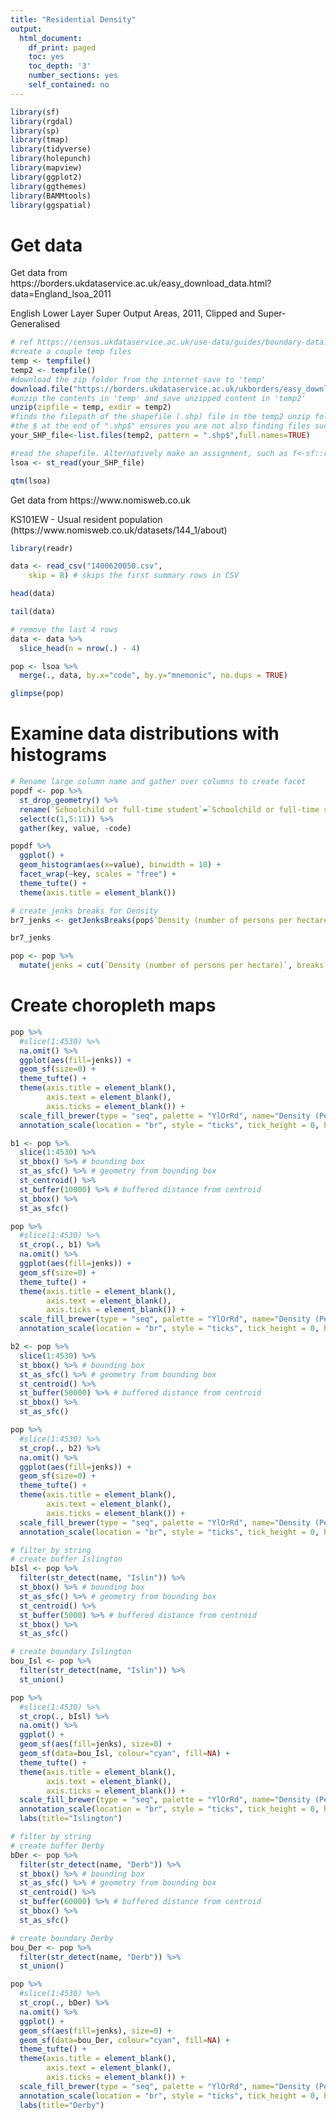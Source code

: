 ```yaml
---
title: "Residential Density"
output:
  html_document:
    df_print: paged
    toc: yes
    toc_depth: '3'
    number_sections: yes
    self_contained: no
---
```


```r
library(sf)
library(rgdal)
library(sp)
library(tmap)
library(tidyverse)
library(holepunch)
library(mapview)
library(ggplot2)
library(ggthemes)
library(BAMMtools)
library(ggspatial)
```

# Get data

Get data from https://borders.ukdataservice.ac.uk/easy_download_data.html?data=England_lsoa_2011

English Lower Layer Super Output Areas, 2011, Clipped and Super-Generalised
```r
# ref https://census.ukdataservice.ac.uk/use-data/guides/boundary-data.aspx
#create a couple temp files
temp <- tempfile()
temp2 <- tempfile()
#download the zip folder from the internet save to 'temp' 
download.file("https://borders.ukdataservice.ac.uk/ukborders/easy_download/prebuilt/shape/England_lsoa_2011_sgen_clipped.zip",temp)
#unzip the contents in 'temp' and save unzipped content in 'temp2'
unzip(zipfile = temp, exdir = temp2)
#finds the filepath of the shapefile (.shp) file in the temp2 unzip folder
#the $ at the end of ".shp$" ensures you are not also finding files such as .shp.xml 
your_SHP_file<-list.files(temp2, pattern = ".shp$",full.names=TRUE)

#read the shapefile. Alternatively make an assignment, such as f<-sf::read_sf(your_SHP_file)
lsoa <- st_read(your_SHP_file)
```

```r
qtm(lsoa)
```

Get data from https://www.nomisweb.co.uk

KS101EW - Usual resident population (https://www.nomisweb.co.uk/datasets/144_1/about)
```r
library(readr)

data <- read_csv("1400620050.csv", 
    skip = 8) # skips the first summary rows in CSV
```

```r
head(data)
```

```r
tail(data)
```

```r
# remove the last 4 rows
data <- data %>%
  slice_head(n = nrow(.) - 4)
```

```r
pop <- lsoa %>%
  merge(., data, by.x="code", by.y="mnemonic", no.dups = TRUE)
```

```r
glimpse(pop)
```

# Examine data distributions with histograms

```r
# Rename large column name and gather over columns to create facet
popdf <- pop %>%
  st_drop_geometry() %>%
  rename(`Schoolchild or full-time student`=`Schoolchild or full-time student aged 4 and over at their non term-time address`) %>%
  select(c(1,5:11)) %>%
  gather(key, value, -code)
```

```r
popdf %>%
  ggplot() +
  geom_histogram(aes(x=value), binwidth = 10) + 
  facet_wrap(~key, scales = "free") +
  theme_tufte() +
  theme(axis.title = element_blank())
```

```r
# create jenks breaks for Density
br7_jenks <- getJenksBreaks(pop$`Density (number of persons per hectare)`, 8)
```

```r
br7_jenks
```

```r
pop <- pop %>%
  mutate(jenks = cut(`Density (number of persons per hectare)`, breaks = br7_jenks))
```

# Create choropleth maps
```r
pop %>% 
  #slice(1:4530) %>%
  na.omit() %>%
  ggplot(aes(fill=jenks)) +
  geom_sf(size=0) +
  theme_tufte() +
  theme(axis.title = element_blank(),
        axis.text = element_blank(),
        axis.ticks = element_blank()) +
  scale_fill_brewer(type = "seq", palette = "YlOrRd", name="Density (Pers/Ha)") +
  annotation_scale(location = "br", style = "ticks", tick_height = 0, height = unit(0, "mm"), line_width = 0.5, pad_x = unit(7, "mm"), text_cex = 0.7)
```

```r
b1 <- pop %>% 
  slice(1:4530) %>%
  st_bbox() %>% # bounding box
  st_as_sfc() %>% # geometry from bounding box
  st_centroid() %>%
  st_buffer(10000) %>% # buffered distance from centroid
  st_bbox() %>% 
  st_as_sfc()
```

```r
pop %>% 
  #slice(1:4530) %>%
  st_crop(., b1) %>%
  na.omit() %>%
  ggplot(aes(fill=jenks)) +
  geom_sf(size=0) +
  theme_tufte() +
  theme(axis.title = element_blank(),
        axis.text = element_blank(),
        axis.ticks = element_blank()) +
  scale_fill_brewer(type = "seq", palette = "YlOrRd", name="Density (Pers/Ha)") +
  annotation_scale(location = "br", style = "ticks", tick_height = 0, height = unit(0, "mm"), line_width = 0.5, pad_x = unit(7, "mm"), text_cex = 0.7)
```

```r
b2 <- pop %>% 
  slice(1:4530) %>%
  st_bbox() %>% # bounding box
  st_as_sfc() %>% # geometry from bounding box
  st_centroid() %>%
  st_buffer(50000) %>% # buffered distance from centroid
  st_bbox() %>% 
  st_as_sfc()
```

```r
pop %>% 
  #slice(1:4530) %>%
  st_crop(., b2) %>%
  na.omit() %>%
  ggplot(aes(fill=jenks)) +
  geom_sf(size=0) +
  theme_tufte() +
  theme(axis.title = element_blank(),
        axis.text = element_blank(),
        axis.ticks = element_blank()) +
  scale_fill_brewer(type = "seq", palette = "YlOrRd", name="Density (Pers/Ha)") +
  annotation_scale(location = "br", style = "ticks", tick_height = 0, height = unit(0, "mm"), line_width = 0.5, pad_x = unit(7, "mm"), text_cex = 0.7)
```

```r
# filter by string
# create buffer Islington
bIsl <- pop %>% 
  filter(str_detect(name, "Islin")) %>%
  st_bbox() %>% # bounding box
  st_as_sfc() %>% # geometry from bounding box
  st_centroid() %>%
  st_buffer(5000) %>% # buffered distance from centroid
  st_bbox() %>% 
  st_as_sfc()
```

```r
# create boundary Islington
bou_Isl <- pop %>% 
  filter(str_detect(name, "Islin")) %>%
  st_union() 
```

```r
pop %>% 
  #slice(1:4530) %>%
  st_crop(., bIsl) %>%
  na.omit() %>%
  ggplot() +
  geom_sf(aes(fill=jenks), size=0) +
  geom_sf(data=bou_Isl, colour="cyan", fill=NA) +
  theme_tufte() +
  theme(axis.title = element_blank(),
        axis.text = element_blank(),
        axis.ticks = element_blank()) +
  scale_fill_brewer(type = "seq", palette = "YlOrRd", name="Density (Pers/Ha)") +
  annotation_scale(location = "br", style = "ticks", tick_height = 0, height = unit(0, "mm"), line_width = 0.5, pad_x = unit(7, "mm"), text_cex = 0.7) +
  labs(title="Islington")
```

```r
# filter by string
# create buffer Derby
bDer <- pop %>% 
  filter(str_detect(name, "Derb")) %>%
  st_bbox() %>% # bounding box
  st_as_sfc() %>% # geometry from bounding box
  st_centroid() %>%
  st_buffer(60000) %>% # buffered distance from centroid
  st_bbox() %>% 
  st_as_sfc()
```

```r
# create boundary Derby
bou_Der <- pop %>% 
  filter(str_detect(name, "Derb")) %>%
  st_union() 
```

```r
pop %>% 
  #slice(1:4530) %>%
  st_crop(., bDer) %>%
  na.omit() %>%
  ggplot() +
  geom_sf(aes(fill=jenks), size=0) +
  geom_sf(data=bou_Der, colour="cyan", fill=NA) +
  theme_tufte() +
  theme(axis.title = element_blank(),
        axis.text = element_blank(),
        axis.ticks = element_blank()) +
  scale_fill_brewer(type = "seq", palette = "YlOrRd", name="Density (Pers/Ha)") +
  annotation_scale(location = "br", style = "ticks", tick_height = 0, height = unit(0, "mm"), line_width = 0.5, pad_x = unit(7, "mm"), text_cex = 0.7) +
  labs(title="Derby")
```

